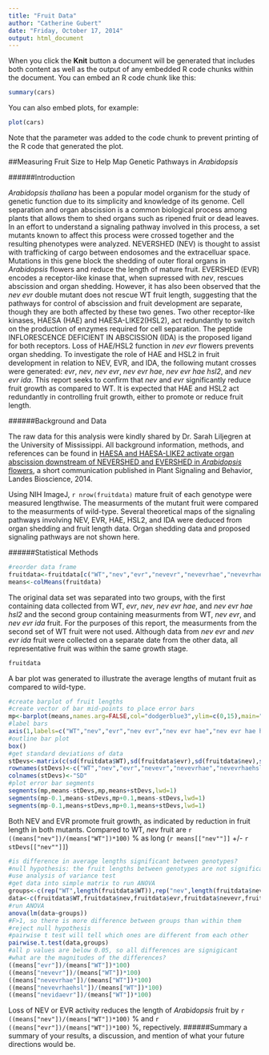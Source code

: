```yaml
---
title: "Fruit Data"
author: "Catherine Gubert"
date: "Friday, October 17, 2014"
output: html_document
---
```


When you click the **Knit** button a document will be generated that includes both content as well as the output of any embedded R code chunks within the document. You can embed an R code chunk like this:

```r
summary(cars)
```

You can also embed plots, for example:

```r
plot(cars)
```

Note that the parameter was added to the code chunk to prevent printing of the R code that generated the plot.

##Measuring Fruit Size to Help Map Genetic Pathways in *Arabidopsis*

######Introduction

*Arabidopsis thaliana* has been a popular model organism for the study of genetic function due to its simplicity and knowledge of its genome. Cell separation and organ abscission is a common biological process among plants that allows them to shed organs such as ripened fruit or dead leaves. In an effort to understand a signaling pathway involved in this process, a set mutants known to affect this process were crossed together and the resulting phenotypes were analyzed. NEVERSHED (NEV) is thought to assist with trafficking of cargo between endosomes and the extracelluar space. Mutations in this gene block the shedding of outer floral organs in *Arabidopsis* flowers and reduce the length of mature fruit. EVERSHED (EVR) encodes a receptor-like kinase that, when supressed with *nev*, rescues abscission and organ shedding. However, it has also been observed that the *nev evr* double mutant does not rescue WT fruit length, suggesting that the pathways for control of abscission and fruit development are separate, though they are both affected by these two genes. Two other receptor-like kinases, HAESA (HAE) and HAESA-LIKE2(HSL2), act redundantly to switch on the production of enzymes required for cell separation. The peptide INFLORESCENCE DEFICIENT IN ABSCISSION (IDA) is the proposed ligand for both receptors. Loss of HAE/HSL2 function in *nev evr* flowers prevents organ shedding. To investigate the role of HAE and HSL2 in fruit development in relation to NEV, EVR, and IDA, the following mutant crosses were generated: *evr*, *nev*, *nev evr*, *nev evr hae*, *nev evr hae hsl2*, and *nev evr ida*. This report seeks to confirm that *nev* and *evr* significantly reduce fruit growth as compared to WT. It is expected that HAE and HSL2 act redundantly in controlling fruit growth, either to promote or reduce fruit length. 


######Background and Data

The raw data for this analysis were kindly shared by Dr. Sarah Liljegren at the University of Mississippi. All background information, methods, and references can be found in [HAESA and HAESA-LIKE2 activate organ abscission downstream of NEVERSHED and EVERSHED in *Arabidopsis* flowers](https://www.landesbioscience.com/journals/psb/article/29115/), a short communication published in Plant Signaling and Behavior, Landes Bioscience, 2014.

Using NIH ImageJ, `r nrow(fruitdata)` mature fruit of each genotype were measured lengthwise. The measurments of the mutant fruit were compared to the measurments of wild-type. Several theoretical maps of the signaling pathways involving NEV, EVR, HAE, HSL2, and IDA were deduced from organ shedding and fruit length data. Organ shedding data and proposed signaling pathways are not shown here. 


######Statistical Methods

```r
#reorder data frame
fruitdata<-fruitdata[c("WT","nev","evr","nevevr","nevevrhae","nevevrhaehsl","nevidaevr")]
means<-colMeans(fruitdata)
```

The original data set was separated into two groups, with the first containing data collected from WT, *evr*, *nev*, *nev evr hae*, and *nev evr hae hsl2* and the second group containing measurments from WT, *nev evr*, and *nev evr ida* fruit. For the purposes of this report, the measurments from the second set of WT fruit were not used. Although data from *nev evr* and *nev evr ida* fruit were collected on a separate date from the other data, all representative fruit was within the same growth stage. 

```r
fruitdata
```

A bar plot was generated to illustrate the average lengths of mutant fruit as compared to wild-type. 

```r
#create barplot of fruit lengths
#create vector of bar mid-points to place error bars
mp<-barplot(means,names.arg=FALSE,col="dodgerblue3",ylim=c(0,15),main="Fruit Length",xlab="Genotype",ylab="length(mm)")
#label bars
axis(1,labels=c("WT","nev","evr","nev evr","nev evr hae","nev evr hae hsl2","nev evr ida"),at=mp)
#outline bar plot
box()
#get standard deviations of data
stDevs<-matrix(c(sd(fruitdata$WT),sd(fruitdata$evr),sd(fruitdata$nev),sd(fruitdata$nevevrhae),sd(fruitdata$nevevrhaehsl),sd(fruitdata$nevevr),sd(fruitdata$nevidaevr)))
rownames(stDevs)<-c("WT","nev","evr","nevevr","nevevrhae","nevevrhaehsl","nevidaevr")
colnames(stDevs)<-"SD"
#plot error bar segments
segments(mp,means-stDevs,mp,means+stDevs,lwd=1)
segments(mp-0.1,means-stDevs,mp+0.1,means-stDevs,lwd=1)
segments(mp-0.1,means+stDevs,mp+0.1,means+stDevs,lwd=1)
```

Both NEV and EVR promote fruit growth, as indicated by reduction in fruit length in both mutants. Compared to WT, *nev* fruit are `r ((means["nev"])/(means["WT"])*100)` % as long (`r means[["nev""]]` +/- `r stDevs[["nev""]]`)

```r
#is difference in average lengths significant between genotypes?
#null hypothesis: the fruit lengths between genotypes are not significantly different
#use analysis of variance test
#get data into simple matrix to run ANOVA
groups<-c(rep("WT",length(fruitdata$WT)),rep("nev",length(fruitdata$nev)),rep("evr",length(fruitdata$evr)),rep("nevevr",length(fruitdata$nevevr)),rep("nevevrhae",length(fruitdata$nevevrhae)),rep("nevevrhaehsl",length(fruitdata$nevevrhaehsl)),rep("nevidaevr",length(fruitdata$nevidaevr)))
data<-c(fruitdata$WT,fruitdata$nev,fruitdata$evr,fruitdata$nevevr,fruitdata$nevevrhae,fruitdata$nevevrhaehsl,fruitdata$nevidaevr)
#run ANOVA
anova(lm(data~groups))
#F>1, so there is more difference between groups than within them
#reject null hypothesis
#pairwise t test will tell which ones are different from each other
pairwise.t.test(data,groups)
#all p values are below 0.05, so all differences are signigicant
#what are the magnitudes of the differences?
((means["evr"])/(means["WT"])*100)
((means["nevevr"])/(means["WT"])*100)
((means["nevevrhae"])/(means["WT"])*100)
((means["nevevrhaehsl"])/(means["WT"])*100)
((means["nevidaevr"])/(means["WT"])*100)
```
Loss of NEV or EVR activity reduces the length of *Arabidopsis* fruit by 
```r ((means["nev"])/(means["WT"])*100)```
% and 
``` r ((means["evr"])/(means["WT"])*100)```
%, repectively. 
######Summary
a summary of your results, a discussion, and mention of what your future directions would be.

